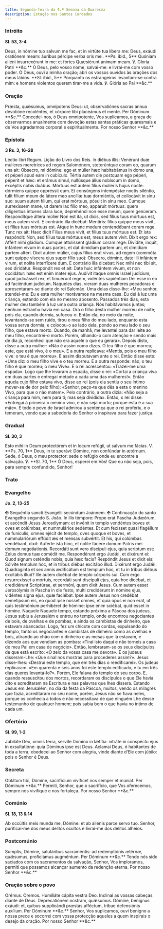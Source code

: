 ```yaml
---
title: Segunda-feira da 4.ª Semana da Quaresma
description: Estação nos Santos Coroados
---
```


### Intróito

**Sl. 53, 3-4**

<div class="side-by-side not-content">
  <span>
    Deus, in nómine tuo salvum me fac, et in virtúte tua líbera me: Deus, exáudi
    oratiónem meam: áuribus pércipe verba oris mei. **Ps. ibid., 5** Quóniam
    aliéni insurrexérunt in me: et fortes Quæsiérunt ánimam meam. ℣. Gloria
    Patri **&c.**
  </span>
  <span>
    Ó Deus, pelo vosso nome, salvai-me: e livrai-me com vosso poder. Ó Deus,
    ouvi a minha oração; abri os vossos ouvidos às orações dos meus lábios.
    **Sl. ibid., 5** Porquanto os estrangeiros levantam-se contra mim: e homens
    violentos querem tirar-me a vida. ℣. Glória ao Pai **&c.**
  </span>
</div>

### Oração

<div class="side-by-side not-content">
  <span>
    Præsta, quǽsumus, omnípotens Deus: ut, observatiónes sacras ánnua devotióne
    recoléntes, et córpore tibi placeámus et mente. Per Dóminum **&c.**
  </span>
  <span>
    Concedei-nos, ó Deus omnipotente, Vos suplicamos, a graça de observarmos
    anualmente com devoção estas santas práticas quaresmais e de Vos agradarmos
    corporal e espiritualmente. Por nosso Senhor **&c.**
  </span>
</div>

### Epístola

**3 Rs. 3, 16-28**

<div class="side-by-side not-content">
  <span>Léctio libri Regum.</span>
  <span>Lição do Livro dos Reis.</span>
  <span>
    In diébus illis: Venérunt duæ mulíeres meretríces ad regem Salomónem,
    steterúntque coram eo, quarum una ait: Obsecro, mi dómine: ego et múlier hæc
    habitabámus in domo una, et péperi apud eam in cubículo. Tértia autem die
    postquam ego péperi, péperit et hæc: et erámus simul, nullúsque álius
    nobíscum in domo, excéptis nobis duábus. Mórtuus est autem fílius mulíeris
    hujus nocte: dórmiens quippe oppréssit eum. Et consúrgens intempéstæ noctis
    siléntio, tulit fílium meum de látere meo ancíllæ tuæ dormiéntis, et
    collocávit in sinu suo: suum autem fílium, qui erat mórtuus, pósuit in sinu
    meo. Cumque surrexíssem mane, ut darem lac fílio meo, appáruit mórtuus: quem
    diligéntius íntuens clara luce, deprehéndi non esse meum, quem genúeram.
    Respondítque áltera múlier Non est ita, ut dicis, sed fílius tuus mórtuus
    est, meus autem vivit. E contrário illa dicébat: Mentiris: fílius quippe
    meus vivit, et fílius tuus mórtuus est. Atque in hunc modum contendébant
    coram rege. Tunc rex ait: Haec dicit Fílius meus vivit, et fílius tuus
    mórtuus est. Et ista respóndit: Non, sed fílius tuus mórtuus est, meus autem
    vivit. Dixit ergo rex: Affért mihi gládium. Cumque attulíssent gládium coram
    rege: Divídite, inquit, infántem vivum in duas partes, et dat dimídiam
    partem uni, et dimídiam partem alteri. Dixit autem múlier, cujus fílius erat
    vivus, ad regem (commóta sunt quippe víscera ejus super fílio suo): Obsecro,
    dómine, date illi infántem virum, et nolíte interfícere dum. E contrário
    illa dicebat: Nec mihi nec tibi sit, sed diridátur. Respóndit rex et ait:
    Date huic infántem vivum, et non occidátur: hæc est enim mater ejus. Audívit
    itaque omnis Israel judícium, quod judicásset rex, et timuérunt regem,
    vidéntes sapiéntiam Dei esse in eo ad faciéndum judícium.
  </span>
  <span>
    Naqueles dias, vieram duas mulheres pecadoras e apresentaram-se diante do
    rei Salomão. Uma delas disse-lhe: «Meu senhor, atendei-me: Eu e esta mulher
    morávamos na mesma casa. Eu dei à luz uma criança, estando com ela no mesmo
    aposento. Passados três dias, esta mulher deu também à luz uma outra
    criança. Nós habitávamos juntas; nenhum estranho havia em casa. Ora o filho
    desta mulher morreu de noite; pois ela, quando dormia, sufocou-o. Então ela,
    no meio da noite, levantando-se sem ruído, tirou o meu filho do meu lado,
    enquanto esta vossa serva dormia, e colocou-o ao lado dela, pondo ao meu
    lado o seu filho, que estava morto. Quando, de manhã, me levantei para dar
    leite ao meu filho, encontrei-o morto. Porém, olhando-o com atenção e sendo
    mais de dia já, reconheci que não era aquele o que eu gerara». Depois disto,
    disse a outra mulher: «Não é assim como dizes. O teu filho é que morreu;
    este, que está vivo, é o meu». E a outra replicava: «Mentis, pois o meu
    filho vive: o teu é que morreu». E assim disputavam ante o rei. Então disse
    este: «Uma diz: o meu filho vive e o teu morreu. E a outra responde: não; o
    teu filho é que morreu; o meu Vive». E o rei acrescentou: «Trazei-me uma
    espada». Logo que lhe levaram a espada, disse o rei: «Cortai a criança viva
    em duas partes e entregai metade a cada uma das mulheres!». Então aquela
    cujo filho estava vivo, disse ao rei (pois ela sentiu o seu íntimo mover-se
    de dor pelo filho): «Senhor, peço-te que dês a esta o menino Vivo, para que
    o não matem». Pelo contrário, a outra dizia: «Não seja a criança para mim,
    nem para ti; mas seja dividida». Então, o rei disse: «Entregai à primeira o
    menino vivo, e não seja morto; porque esta é a sua mãe». E todo o povo de
    Israel admirou a sentença que o rei proferiu, e o temeram, vendo que a
    sabedoria do Senhor o inspirava para fazer justiça.
  </span>
</div>

### Gradual

**Sl. 30, 3**

<div class="side-by-side not-content">
  <span>
    Esto mihi in Deum protectórem et in locum refúgii, ut salvum me fácias. V.
    **Ps. 70, 1** Deus, in te sperávi: Dómine, non confúndar in ætérnum.
  </span>
  <span>
    Sede, ó Deus, o meu protector: sede o refúgio onde eu encontre a salvação.
    ℣. **Sl. 70, 1** Ó Deus, esperei em Vós! Que eu não seja, pois, para sempre
    confundido, Senhor!
  </span>
</div>

### Trato


<LinkCard
  href="/missal/quaresma/quartacinzas#trato"
  title="Trato Quarta-feira de Cinzas"
/>

### Evangelho

**Jo. 2, 13-25**

<div class="side-by-side not-content">
  <span>
    <span class="text-red-500">✠</span> Sequéntia sancti Evangélii secúndum
    Joánnem.
  </span>
  <span>
    <span class="text-red-500">✠</span> Continuação do santo Evangelho segundo
    S. João.
  </span>
  <span>
    In illo témpore: Prope erat Pascha Judæórum, et ascéndit Jesus Jerosólymam:
    et invénit in templo vendéntes boves et oves et colúmbas, et nummulários
    sedéntes. Et cum fecísset quasi flagéllum de funículis, omnes ejécit de
    templo, oves quoque et boves, et nummulariórum effúdit æs et mensas
    subvértit. Et his, qui colúmbas vendébant, dixit: Auférte ista hinc, et
    nolíte fácere domum Patris mei domum negotiationis. Recordáti sunt vero
    discipuli ejus, quia scriptum est: Zelus domus tuæ comédit me. Respondérunt
    ergo Judǽi, et dixérunt ei: Quod signum osténdis nobis, quia hæc facis?
    Respóndit Jesus et dixit eis: Sólvite templum hoc, et in tribus diébus
    excitábo illud. Dixérunt ergo Judǽi: Quadragínta et sex annis ædificátum est
    templum hoc, et tu in tribus diébus excitábis illud? Ille autem dicébat de
    templo córporis sui. Cum ergo resurrexísset a mórtuis, recordáti sunt
    discípuli ejus, quia hoc dicébat, et credidérunt Scriptúrae, et sermóni,
    quem dixit Jesus. Cum autem esset Jerosólymis in Pascha in die festo, multi
    credidérunt in nómine ejus, vidéntes signa ejus, quæ faciébat. Ipse autem
    Jesus non credébat semetípsum eis, eo quod ipse nosset omnes, et quia opus
    ei non erat, ut quis testimónium perhibéret de hómine: ipse enim sciébat,
    quid esset in hómine.
  </span>
  <span>
    Naquele Naquele tempo, estando próxima a Páscoa dos judeus, Jesus subiu a
    Jerusalém e entrou no templo, onde encontrou negociantes de bois, de ovelhas
    e de pombas, e ainda os cambistas de dinheiro, que estavam abancados. Logo,
    fez um chicote com cordas, expulsando do templo, tanto os negociantes e
    cambistas de dinheiro como as ovelhas e bois, atirando ao chão com o
    dinheiro e as mesas que lá estavam, e dizendo aos que vendiam as pombas:
    «Tirai isto daqui e não torneis a casa de meu Pai em casa de negócio».
    Então, lembraram-se os seus discípulos de que está escrito: «O zelo da vossa
    casa me devora». E os judeus disseram-Lhe: «Que sinal nos mostras para
    procederes assim?». Jesus disse-lhes: «Destruí este templo, que em três dias
    o reedificarei». Os judeus replicaram: «Em quarenta e seis anos foi este
    templo edificado, e tu em três dias queres levantá-lo?». Porém, Ele falava
    do templo do seu corpo. E, quando ressuscitou dos mortos, recordaram os
    discípulos o que Ele havia dito e acreditaram na Escritura e nas palavras
    que lhes dissera. Estando Jesus em Jerusalém, no dia da festa da Páscoa,
    muitos, vendo os milagres que fazia, acreditaram no seu nome, porém, Jesus
    não se fiava neles, porque os conhecia a todos e não necessitava de que
    ninguém Lhe desse testemunho de qualquer homem; pois sabia bem o que havia
    no íntimo de cada um.
  </span>
</div>

### Ofertório

**Sl. 99, 1-2**

<div class="side-by-side not-content">
  <span>
    Jubiláte Deo, omnis terra, servíte Dómino in lætítia: intráte in conspéctu
    ejus in exsultatióne: quia Dóminus ipse est Deus.
  </span>
  <span>
    Aclamai Deus, ó habitantes de toda a terra; obedecei ao Senhor com alegria,
    vinde diante d’Ele com júbilo: pois o Senhor é Deus.
  </span>
</div>

### Secreta

<div class="side-by-side not-content">
  <span>
    Oblátum tibi, Dómine, sacrifícium vivíficet nos semper et múniat. Per
    Dóminum **&c.**
  </span>
  <span>
    Permiti, Senhor, que o sacrifício, que Vos oferecemos, sempre nos vivifique
    e nos fortaleça. Por nosso Senhor **&c.**
  </span>
</div>

### Comúnio

**Sl. 18, 13 & 14**

<div class="side-by-side not-content">
  <span>
    Ab occúltis meis munda me, Dómine: et ab aliénis parce servo tuo.
  </span>
  <span>
    Senhor, purificai-me dos meus delitos ocultos e livrai-me dos delitos
    alheios.
  </span>
</div>

### Postcomúnio

<div class="side-by-side not-content">
  <span>
    Sumptis, Dómine, salutáribus sacraméntis: ad redemptiónis ætérnæ, quǽsumus,
    proficiámus augméntum. Per Dóminum **&c.**
  </span>
  <span>
    Tendo nós sido saciados com os sacramentos da salvação, Senhor, Vos
    imploramos, permiti que possamos alcançar aumento da redenção eterna. Por
    nosso Senhor **&c.**
  </span>
</div>

### Oração sobre o povo

<div class="side-by-side not-content">
  <span class="text-red-500 text-center">Orémus.</span>
  <span class="text-red-500 text-center">Oremos.</span>
  <span>Humiliáte cápita vestra Deo.</span>
  <span>Inclinai as vossas cabeças diante de Deus.</span>
  <span>
    Deprecatiónem nostram, quǽsumus. Dómine, benígnus exáudi: et, quibus
    supplicándi præstas afféctum, tríbue defensiónis auxílium. Per Dóminum
    **&c.**
  </span>
  <span>
    Senhor, Vos suplicamos, ouvi benigno a nossa prece e socorrei com vossa
    protecção aqueles a quem inspirais o desejo da oração. Por nosso Senhor
    **&c.**
  </span>
</div>
